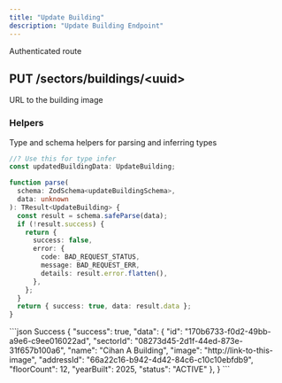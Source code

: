 ```yaml
---
title: "Update Building"
description: "Update Building Endpoint"
---
```


<Info>Authenticated route</Info>
## PUT /sectors/buildings/\<uuid\>

<Expandable title="Building Update Schema">
  <ResponseField
    name="sectorId"
    type="string"
    example="08273d45-2d1f-44ed-873e-31f657b100a6"
  />
  <ResponseField name="name" type="string" example="Cihan B Building" />
  <ResponseField name="image" type="string" example="http://link-to-this-image">
    URL to the building image
  </ResponseField>
  <ResponseField
    name="addressId"
    type="string"
    example="66a22c16-b942-4d42-84c6-c10c10ebfdb9"
  />
  <ResponseField name="floorCount" type="integer" example="12" />
  <ResponseField name="yearBuilt" type="integer" example="2025" />
  <ResponseField name="status" type="string" example="ACTIVE" />
</Expandable>

### Helpers

Type and schema helpers for parsing and inferring types

```ts Building
//? Use this for type infer
const updatedBuildingData: UpdateBuilding;
```

```ts updateBuildingSchema
function parse(
  schema: ZodSchema<updateBuildingSchema>,
  data: unknown
): TResult<UpdateBuilding> {
  const result = schema.safeParse(data);
  if (!result.success) {
    return {
      success: false,
      error: {
        code: BAD_REQUEST_STATUS,
        message: BAD_REQUEST_ERR,
        details: result.error.flatten(),
      },
    };
  }
  return { success: true, data: result.data };
}
```

<ResponseExample>
```json Success
{
    "success": true,
    "data": {
            "id": "170b6733-f0d2-49bb-a9e6-c9ee016022ad",
            "sectorId": "08273d45-2d1f-44ed-873e-31f657b100a6",
            "name": "Cihan A Building",
            "image": "http://link-to-this-image",
            "addressId": "66a22c16-b942-4d42-84c6-c10c10ebfdb9",
            "floorCount": 12,
            "yearBuilt": 2025,
            "status": "ACTIVE"
        },
}
```
</ResponseExample>
